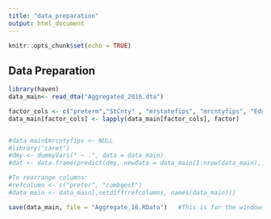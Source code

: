 ---
title: "data_preparation"
output: html_document
---

```{r setup, include=FALSE}
knitr::opts_chunk$set(echo = TRUE)
```


## Data Preparation

```{r data preparation of individual CDC file}
library(haven) 
data_main<- read_dta("Aggregated_2016.dta")

factor_cols <- c("preterm","StCnty" , "mrstatefips", "mrcntyfips", "Education_M", "Education_F","Married", "STD", "Adequate", "Inadequate", "Intermediate", "pay", "Race_M", "Race_F", "WIC", "sex_M", "diab", "hyper", "Previous_preterm", "Infertility_treatment", "Previous_cesareans", "Drinking_Water_Viol", "interval")
data_main[factor_cols] <- lapply(data_main[factor_cols], factor)


#data_main$mrcntyfips <- NULL
#library("caret")
#dmy <- dummyVars(" ~ .", data = data_main)
#dat <- data.frame(predict(dmy, newdata = data_main[1:nrow(data_main),]))

#To rearrange columns:
#refcolumn <- c("preter", "combgest")
#data_main <- data_main[,setdiff(refcolumns, names(data_main))]

save(data_main, file = "Aggregate_16.RData")   #This is for the windows OS
```

